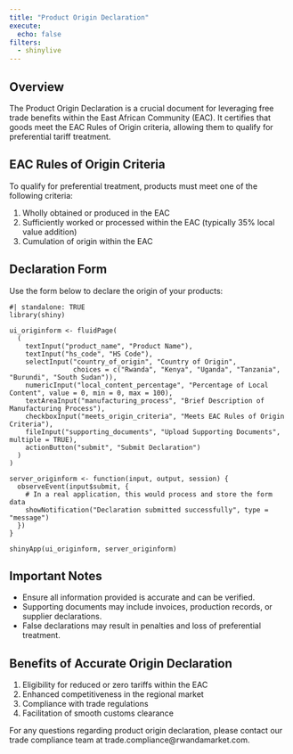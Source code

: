 ```yaml
---
title: "Product Origin Declaration"
execute: 
  echo: false
filters: 
  - shinylive
---
```


## Overview

The Product Origin Declaration is a crucial document for leveraging free trade benefits within the East African Community (EAC). It certifies that goods meet the EAC Rules of Origin criteria, allowing them to qualify for preferential tariff treatment.

## EAC Rules of Origin Criteria

To qualify for preferential treatment, products must meet one of the following criteria:

1. Wholly obtained or produced in the EAC
2. Sufficiently worked or processed within the EAC (typically 35% local value addition)
3. Cumulation of origin within the EAC

## Declaration Form

Use the form below to declare the origin of your products:

```shinylive-r
#| standalone: TRUE
library(shiny)

ui_originform <- fluidPage(
  (
    textInput("product_name", "Product Name"),
    textInput("hs_code", "HS Code"),
    selectInput("country_of_origin", "Country of Origin", 
                choices = c("Rwanda", "Kenya", "Uganda", "Tanzania", "Burundi", "South Sudan")),
    numericInput("local_content_percentage", "Percentage of Local Content", value = 0, min = 0, max = 100),
    textAreaInput("manufacturing_process", "Brief Description of Manufacturing Process"),
    checkboxInput("meets_origin_criteria", "Meets EAC Rules of Origin Criteria"),
    fileInput("supporting_documents", "Upload Supporting Documents", multiple = TRUE),
    actionButton("submit", "Submit Declaration")
  )
)

server_originform <- function(input, output, session) {
  observeEvent(input$submit, {
    # In a real application, this would process and store the form data
    showNotification("Declaration submitted successfully", type = "message")
  })
}

shinyApp(ui_originform, server_originform)
```

## Important Notes

- Ensure all information provided is accurate and can be verified.
- Supporting documents may include invoices, production records, or supplier declarations.
- False declarations may result in penalties and loss of preferential treatment.

## Benefits of Accurate Origin Declaration

1. Eligibility for reduced or zero tariffs within the EAC
2. Enhanced competitiveness in the regional market
3. Compliance with trade regulations
4. Facilitation of smooth customs clearance

For any questions regarding product origin declaration, please contact our trade compliance team at trade.compliance@rwandamarket.com.
